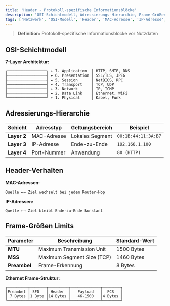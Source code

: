 ```yaml
---
title: 'Header - Protokoll-spezifische Informationsblöcke'
description: 'OSI-Schichtmodell, Adressierungs-Hierarchie, Frame-Größen und Ethernet Frame-Struktur'
tags: ['Netzwerk', 'OSI-Modell', 'Header', 'MAC-Adresse', 'IP-Adresse', 'MTU']
---
```


> **Definition:** Protokoll-spezifische Informationsblöcke vor Nutzdaten

## OSI-Schichtmodell

**7-Layer Architektur:**
```
┌─────────────────┐ ← 7. Application  │ HTTP, SMTP, DNS
├─────────────────┤ ← 6. Presentation │ SSL/TLS, JPEG
├─────────────────┤ ← 5. Session      │ NetBIOS, RPC
├─────────────────┤ ← 4. Transport    │ TCP, UDP
├─────────────────┤ ← 3. Network      │ IP, ICMP
├─────────────────┤ ← 2. Data Link    │ Ethernet, WiFi
└─────────────────┘ ← 1. Physical     │ Kabel, Funk
```

## Adressierungs-Hierarchie

| Schicht | Adresstyp | Geltungsbereich | Beispiel |
|---------|-----------|----------------|----------|
| **Layer 2** | MAC-Adresse | Lokales Segment | `00:1B:44:11:3A:B7` |
| **Layer 3** | IP-Adresse | Ende-zu-Ende | `192.168.1.100` |
| **Layer 4** | Port-Nummer | Anwendung | `80 (HTTP)` |

## Header-Verhalten

**MAC-Adressen:**
```
Quelle ←→ Ziel wechselt bei jedem Router-Hop
```

**IP-Adressen:**
```
Quelle ←→ Ziel bleibt Ende-zu-Ende konstant
```

## Frame-Größen Limits

| Parameter | Beschreibung | Standard-Wert |
|-----------|-------------|---------------|
| **MTU** | Maximum Transmission Unit | 1500 Bytes |
| **MSS** | Maximum Segment Size (TCP) | 1460 Bytes |
| **Preambel** | Frame-Erkennung | 8 Bytes |

**Ethernet Frame-Struktur:**
```
┌─────────┬───────┬─────────┬─────────────┬────────┐
│Preambel │ SFD   │ Header  │   Payload   │  FCS   │
│ 7 Bytes │1 Byte │14 Bytes │   46-1500   │4 Bytes │
└─────────┴───────┴─────────┴─────────────┴────────┘
```
